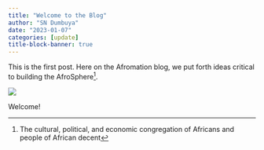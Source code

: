 ```yaml
---
title: "Welcome to the Blog"
author: "SN Dumbuya"
date: "2023-01-07"
categories: [update]
title-block-banner: true
---
```



This is the first post. Here on the Afromation blog, we put forth ideas critical to building the AfroSphere[^1].

[^1]: The cultural, political, and economic congregation of Africans and people of African decent


::: column-margin
![](https://images.unsplash.com/photo-1626695436755-3e288720849c?ixlib=rb-4.0.3&ixid=MnwxMjA3fDB8MHxwaG90by1wYWdlfHx8fGVufDB8fHx8&auto=format&fit=crop&w=1171&q=80)
:::

Welcome!
